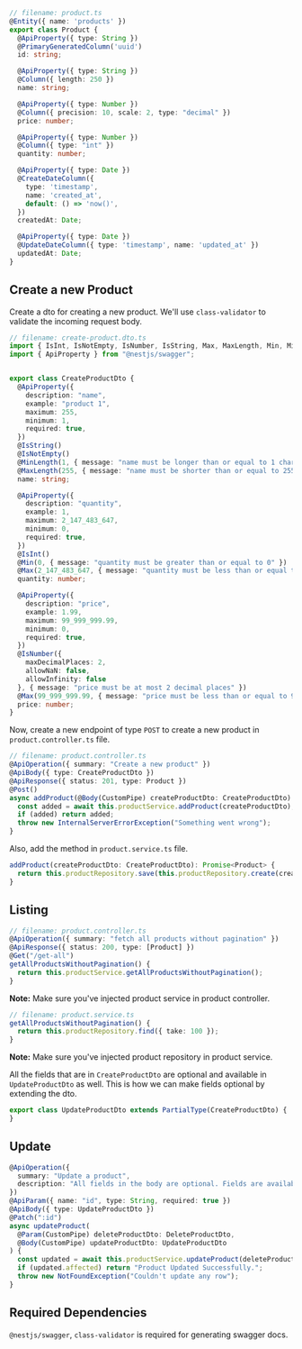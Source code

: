 
<Meta title="Features/CRUD Operations/Backend Docs"/>

```ts filename="Product.ts"
// filename: product.ts
@Entity({ name: 'products' })
export class Product {
  @ApiProperty({ type: String })
  @PrimaryGeneratedColumn('uuid')
  id: string;

  @ApiProperty({ type: String })
  @Column({ length: 250 })
  name: string;

  @ApiProperty({ type: Number })
  @Column({ precision: 10, scale: 2, type: "decimal" })
  price: number;

  @ApiProperty({ type: Number })
  @Column({ type: "int" })
  quantity: number;

  @ApiProperty({ type: Date })
  @CreateDateColumn({
    type: 'timestamp',
    name: 'created_at',
    default: () => 'now()',
  })
  createdAt: Date;

  @ApiProperty({ type: Date })
  @UpdateDateColumn({ type: 'timestamp', name: 'updated_at' })
  updatedAt: Date;
}
```

## Create a new Product
Create a dto for creating a new product. We'll use `class-validator` to validate the incoming request body.

```ts filename="create-product.dto.ts"
// filename: create-product.dto.ts
import { IsInt, IsNotEmpty, IsNumber, IsString, Max, MaxLength, Min, MinLength } from "class-validator";
import { ApiProperty } from "@nestjs/swagger";


export class CreateProductDto {
  @ApiProperty({
    description: "name",
    example: "product 1",
    maximum: 255,
    minimum: 1,
    required: true,
  })
  @IsString()
  @IsNotEmpty()
  @MinLength(1, { message: "name must be longer than or equal to 1 characters" })
  @MaxLength(255, { message: "name must be shorter than or equal to 255 characters" })
  name: string;

  @ApiProperty({
    description: "quantity",
    example: 1,
    maximum: 2_147_483_647,
    minimum: 0,
    required: true,
  })
  @IsInt()
  @Min(0, { message: "quantity must be greater than or equal to 0" })
  @Max(2_147_483_647, { message: "quantity must be less than or equal to 2,147,483,647" })
  quantity: number;

  @ApiProperty({
    description: "price",
    example: 1.99,
    maximum: 99_999_999.99,
    minimum: 0,
    required: true,
  })
  @IsNumber({
    maxDecimalPlaces: 2,
    allowNaN: false,
    allowInfinity: false
  }, { message: "price must be at most 2 decimal places" })
  @Max(99_999_999.99, { message: "price must be less than or equal to 99,999,999.99" })
  price: number;
}
```

Now, create a new endpoint of type `POST` to create a new product in `product.controller.ts` file.
```ts filename="product.controller.ts"
// filename: product.controller.ts
@ApiOperation({ summary: "Create a new product" })
@ApiBody({ type: CreateProductDto })
@ApiResponse({ status: 201, type: Product })
@Post()
async addProduct(@Body(CustomPipe) createProductDto: CreateProductDto) {
  const added = await this.productService.addProduct(createProductDto);
  if (added) return added;
  throw new InternalServerErrorException("Something went wrong");
}
```
Also, add the method in `product.service.ts` file.
```ts filename="product.service.ts"
addProduct(createProductDto: CreateProductDto): Promise<Product> {
  return this.productRepository.save(this.productRepository.create(createProductDto));
}
```


## Listing

```ts filename="product.controller.ts"
// filename: product.controller.ts
@ApiOperation({ summary: "fetch all products without pagination" })
@ApiResponse({ status: 200, type: [Product] })
@Get("/get-all")
getAllProductsWithoutPagination() {
  return this.productService.getAllProductsWithoutPagination();
}
```
**Note:** Make sure you've injected product service in product controller.
```ts filename="product.service.ts"
// filename: product.service.ts
getAllProductsWithoutPagination() {
  return this.productRepository.find({ take: 100 });
}
```
**Note:** Make sure you've injected product repository in product service.

All the fields that are in `CreateProductDto` are optional and available in `UpdateProductDto` as well. This is how we can make fields optional by extending the dto.

```ts filename="update-product.dto.ts"
export class UpdateProductDto extends PartialType(CreateProductDto) {
}
```

## Update
```ts filename="product.controller.ts"
@ApiOperation({
  summary: "Update a product",
  description: "All fields in the body are optional. Fields are available in create product endpoint"
})
@ApiParam({ name: "id", type: String, required: true })
@ApiBody({ type: UpdateProductDto })
@Patch(":id")
async updateProduct(
  @Param(CustomPipe) deleteProductDto: DeleteProductDto,
  @Body(CustomPipe) updateProductDto: UpdateProductDto
) {
  const updated = await this.productService.updateProduct(deleteProductDto.id, updateProductDto);
  if (updated.affected) return "Product Updated Successfully.";
  throw new NotFoundException("Couldn't update any row");
}
```


## Required Dependencies
`@nestjs/swagger`, `class-validator` is required for generating swagger docs.
